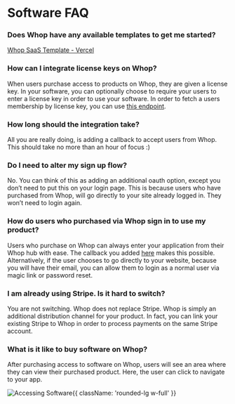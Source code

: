
# Software FAQ

### Does Whop have any available templates to get me started?

[Whop SaaS Template - Vercel](https://vercel.com/templates/next.js/whop-template)

### How can I integrate license keys on Whop?

When users purchase access to products on Whop, they are given a license key. In your software, you can optionally choose to require your users to enter a license key in order to use your software. In order to fetch a users membership by license key, you can use [this endpoint](https://dev.whop.com/reference/retrieve_membership).

### How long should the integration take?

All you are really doing, is adding a callback to accept users from Whop. This should take no more than an hour of focus :)

### Do I need to alter my sign up flow?

No. You can think of this as adding an additional oauth option, except you don’t need to put this on your login page. This is because users who have purchased from Whop, will go directly to your site already logged in. They won’t need to login again.

### How do users who purchased via Whop sign in to use my product?

Users who purchase on Whop can always enter your application from their Whop hub with ease. The callback you added [here](/software-intro#integration-process) makes this possible. Alternatively, if the user chooses to go directly to your website, because you will have their email, you can allow them to login as a normal user via magic link or password reset.

### I am already using Stripe. Is it hard to switch?

You are not switching. Whop does not replace Stripe. Whop is simply an additional distribution channel for your product. In fact, you can link your existing Stripe to Whop in order to process payments on the same Stripe account.

### What is it like to buy software on Whop?

After purchasing access to software on Whop, users will see an area where they can view their purchased product. Here, the user can click to navigate to your app.

![Accessing Software](https://i.imgur.com/sf1Ws0R.png){{ className: 'rounded-lg w-full' }}